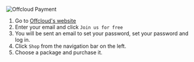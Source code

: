 ![Offcloud Payment](/img/stremio/offcloud_payment.png)

1. Go to [Offcloud's website](https://offcloud.com/?=06202a3d)
2. Enter your email and click `Join us for free`
3. You will be sent an email to set your password, set your password and log in.
4. Click `Shop` from the navigation bar on the left.
5. Choose a package and purchase it.
